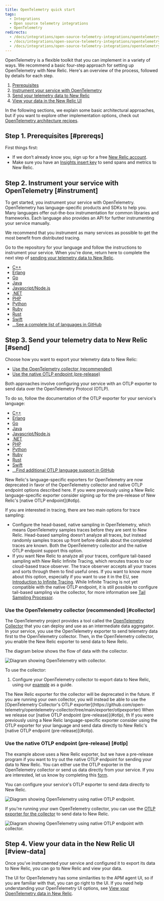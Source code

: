 ```yaml
---
title: OpenTelemetry quick start
tags:
  - Integrations
  - Open source telemetry integrations
  - OpenTelemetry
redirects:
  - /docs/integrations/open-source-telemetry-integrations/opentelemetry/get-started-opentelemetry-new-relic
  - /docs/integrations/open-source-telemetry-integrations/opentelemetry/set-opentelemetry-new-relic
  - /docs/integrations/open-source-telemetry-integrations/opentelemetry/opentelemetry-quick-start-guide
---
```


OpenTelemetry is a flexible toolkit that you can implement in a variety of ways. We recommend a basic four-step approach for setting up OpenTelemetry with New Relic. Here's an overview of the process, followed by details for each step.

1. [Prerequisites](#prereqs)
2. [Instrument your service with OpenTelemetry](#instrument)
3. [Send your telemetry data to New Relic](#send)
4. [View your data in the New Relic UI](#view-data)

In the following sections, we explain some basic architectural approaches, but if you want to explore other implementation options, check out [OpenTelemetry architecture recipes](/docs/integrations/open-source-telemetry-integrations/opentelemetry/opentelemetry-architecture-recipes).

## Step 1. Prerequisites [#prereqs]

First things first:

* If we don’t already know you, sign up for a free [New Relic account](/docs/accounts/accounts-billing/account-setup/create-your-new-relic-account).
* Make sure you have an [Insights insert key](/docs/telemetry-data-platform/ingest-manage-data/ingest-apis/use-event-api-report-custom-events#) to send spans and metrics to New Relic.

## Step 2. Instrument your service with OpenTelemetry [#instrument]

To get started, you instrument your service with OpenTelemetry. OpenTelemetry has language-specific products and SDKs to help you. Many languages offer out-the-box instrumentation for common libraries and frameworks. Each language also provides an API for further instrumenting your service manually.

<Callout variant="tip">
  We recommend that you instrument as many services as possible to get the most benefit from distributed tracing.
</Callout>

Go to the repository for your language and follow the instructions to instrument your service. When you're done, return here to complete the next step of [sending your telemetry data to New Relic](#send).

* [C++](https://github.com/open-telemetry/opentelemetry-cpp)
* [Erlang](https://github.com/open-telemetry/opentelemetry-erlang)
* [Go](https://github.com/open-telemetry/opentelemetry-go)
* [Java](https://github.com/open-telemetry/opentelemetry-java)
* [Javascript/Node.js](https://github.com/open-telemetry/opentelemetry-js)
* [.NET](https://github.com/open-telemetry/opentelemetry-dotnet)
* [PHP](https://github.com/open-telemetry/opentelemetry-php)
* [Python](https://github.com/open-telemetry/opentelemetry-python)
* [Ruby](https://github.com/open-telemetry/opentelemetry-ruby)
* [Rust](https://github.com/open-telemetry/opentelemetry-rust)
* [Swift](https://github.com/open-telemetry/opentelemetry-swift)
* [...See a complete list of languages in GitHub](https://github.com/open-telemetry)

## Step 3. Send your telemetry data to New Relic [#send]

Choose how you want to export your telemetry data to New Relic:

* [Use the OpenTelemetry collector (recommended)](#collector)
* [Use the native OTLP endpoint (pre-release)](#otlp)

Both approaches involve configuring your service with an OTLP exporter to send data over the OpenTelemetry Protocol (OTLP).

To do so, follow the documentation of the OTLP exporter for your service's language:
   * [C++](https://github.com/open-telemetry/opentelemetry-cpp/tree/master/exporters/otlp)
   * [Erlang](https://github.com/open-telemetry/opentelemetry-erlang/tree/master/apps/opentelemetry_exporter)
   * [Go](https://pkg.go.dev/go.opentelemetry.io/otel/exporters/otlp)
   * [Java](http://github.com/open-telemetry/opentelemetry-java-instrumentation#getting-started)
   * [Javascript/Node.js](https://www.npmjs.com/package/@opentelemetry/exporter-collector)
   * [.NET](https://github.com/open-telemetry/opentelemetry-dotnet/tree/master/src/OpenTelemetry.Exporter.OpenTelemetryProtocol)
   * [PHP](https://github.com/open-telemetry/opentelemetry-php/blob/master/examples/AlwaysOnOTLPExample.php)
   * [Python](https://opentelemetry-python.readthedocs.io/en/stable/exporter/otlp/otlp.html)
   * [Ruby](https://github.com/open-telemetry/opentelemetry-ruby/tree/master/exporter/otlp)
   * [Rust](https://crates.io/crates/opentelemetry-otlp)
   * [Swift](https://github.com/open-telemetry/opentelemetry-swift/tree/master/Sources/Exporters/OpenTelemetryProtocol)
   * [...Find additional OTLP language support in GitHub](https://github.com/open-telemetry)

<Callout variant="important">
New Relic's language-specific exporters for OpenTelemetry are now deprecated in favor of the OpenTelemetry collector
and native OTLP endpoint options described here. If you were previously using a New Relic language-specific exporter
consider signing up for the pre-release of New Relic's [native OTLP endpoint](#otlp).
</Callout>

If you are interested in tracing, there are two main options for trace sampling:

* Configure the head-based, native sampling in OpenTelemetry, which means OpenTelemetry samples traces before they are sent to New Relic. Head-based sampling doesn’t analyze all traces, but instead randomly samples traces up front before details about the completed traces are known. Both the OpenTelemetry collector and the native OTLP endpoint support this option.
* If you want New Relic to analyze all your traces, configure tail-based sampling with New Relic Infinite Tracing, which reroutes traces to our cloud-based trace observer. The trace observer accepts all your traces and sorts through them to find useful ones. If you want to know more about this option, especially if you want to use it in the EU, see [Introduction to Infinite Tracing](/docs/understand-dependencies/distributed-tracing/infinite-tracing/introduction-infinite-tracing). While Infinite Tracing is not yet compatible with the native OTLP endpoint, it is still possible to configure tail-based sampling via the collector, for more information see [Tail Sampling Processor](https://github.com/open-telemetry/opentelemetry-collector-contrib/tree/main/processor/tailsamplingprocessor).

### Use the OpenTelemetry collector (recommended) [#collector]

The OpenTelemetry project provides a tool called the [OpenTelemetry Collector](https://github.com/open-telemetry/opentelemetry-collector) that you can deploy and use as an intermediate data aggregator. In your service, you use the OpenTelemetry exporter to send telemetry data first to the OpenTelemetry collector. Then, in the OpenTelemetry collector, you enable the New Relic exporter to send data to New Relic.

The diagram below shows the flow of data with the collector.

![Diagram showing OpenTelemetry with collector.](./images/collector_introduction_1.png "collector_introduction.png")

To use the collector:

1. Configure your OpenTelemetry collector to export data to New Relic, using our [example](https://github.com/open-telemetry/opentelemetry-collector-contrib/tree/main/exporter/newrelicexporter) as a guide.

<Callout variant="important">
The New Relic exporter for the collector will be deprecated in the future. If you are running your own collector, you will instead be able to use the [OpenTelemetry Collector's OTLP exporter](https://github.com/open-telemetry/opentelemetry-collector/tree/main/exporter/otlpexporter) When we release our [native OTLP endpoint (pre-release)](#otlp), th If you were previously using a New Relic language-specific exporter consider using the OTLP exporter for your language and send data directly to New Relic's [native OTLP endpoint (pre-release)](#otlp).
</Callout>

### Use the native OTLP endpoint (pre-release) [#otlp]

The example above uses a New Relic exporter, but we have a pre-release program if you want to try out the native OTLP endpoint for sending your data to New Relic. You can either use the OTLP exporter in the OpenTelemetry collector or send us data directly from your service. If you are interested, let us know by completing this [form](https://docs.google.com/forms/d/e/1FAIpQLSdIJVEAYaP7TXe9LmQA64yIObGvt-nOiz5kXYsjxLBbvut_1A/viewform).

You can configure your service's OTLP exporter to send data directly to New Relic.

![Diagram showing OpenTelemetry using native OTLP endpoint.](./images/native_otlp.png "native_otlp.png")

If you're running your own OpenTelemetry collector, you can use the
[OTLP exporter for the collector](https://github.com/open-telemetry/opentelemetry-collector/tree/main/exporter/otlpexporter)
to send data to New Relic.

![Diagram showing OpenTelemetry using native OTLP endpoint with collector.](./images/native_otlp_with_collector.png "native_oltp_with_collector.png")

## Step 4. View your data in the New Relic UI [#view-data]

Once you’ve instrumented your service and configured it to export its data to New Relic, you can go to New Relic and view your data.

The UI for OpenTelemetry has some similarities to the APM agent UI, so if you are familiar with that, you can go right to the UI. If you need help understanding your OpenTelemetry UI options, see [View your OpenTelemetry data in New Relic](/docs/integrations/open-source-telemetry-integrations/opentelemetry/view-your-opentelemetry-data-new-relic).
